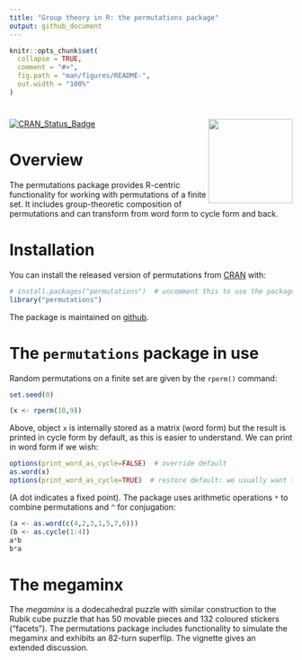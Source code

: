 ```yaml
---
title: "Group theory in R: the permutations package"
output: github_document
---
```


<!-- README.md is generated from README.Rmd. Please edit that file -->

```r
knitr::opts_chunk$set(
  collapse = TRUE,
  comment = "#>",
  fig.path = "man/figures/README-",
  out.width = "100%"
)
```

# <img src="man/figures/permutations.png" width = "150" align="right" />

<!-- badges: start -->
[![CRAN_Status_Badge](https://www.r-pkg.org/badges/version/permutations)](https://cran.r-project.org/package=permutations)
<!-- badges: end -->


# Overview

The permutations package provides R-centric functionality for working
with permutations of a finite set.  It includes group-theoretic
composition of permutations and can transform from word form to cycle
form and back.


# Installation

You can install the released version of permutations from [CRAN](https://CRAN.R-project.org) with:

```r
# install.packages("permutations")  # uncomment this to use the package
library("permutations")
```

The package is maintained on
[github](https://github.com/RobinHankin/permutations).	

# The `permutations` package in use

Random permutations on a finite set are given by the `rperm()` command:

```r
set.seed(0)
```


```r
(x <- rperm(10,9))
```

Above, object `x` is internally stored as a matrix (word form) but the
result is printed in cycle form by default, as this is easier to
understand.  We can print in word form if we wish:


```r
options(print_word_as_cycle=FALSE)  # override default
as.word(x)
options(print_word_as_cycle=TRUE)  # restore default: we usually want to print a cycle irregardless
```

(A dot indicates a fixed point).  The package uses arithmetic
operations `*` to combine permutations and `^` for
conjugation:

```r
(a <- as.word(c(4,2,3,1,5,7,6)))
(b <- as.cycle(1:4))
a*b
b*a
```

# The megaminx

The *megaminx* is a dodecahedral puzzle with similar construction to
the Rubik cube puzzle that has 50 movable pieces and 132 coloured
stickers ("facets").  The permutations package includes
functionality to simulate the megaminx and exhibits an 82-turn
superflip.  The vignette gives an extended discussion.
